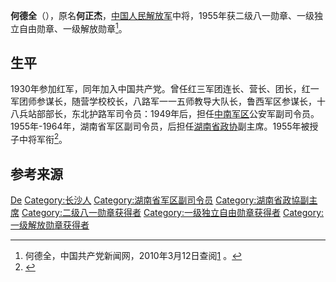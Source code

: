 {{Otheruses|何德全}}

{{noteTA
|1=zh-hans:蒋介石;zh-hk:蒋介石;zh-tw:蒋中正;
|2=zh-hans:斯大林;zh-hk:史太林;zh-tw:史達林;
|3=zh-cn:朝鲜战争; zh-sg:韩战; zh-tw:韓戰; zh-hk:韓戰;}}
{{Infobox_officeholder
| name = 何德全
| image name = He Dequan.jpg
| width = 200
| now = 
| period = 
| Sex =
| different name =
| party = {{中国共产党}}
| nationality = {{PRC}}
| Native place =
| date of birth = 1897年9月5日
| place of birth = {{QIN}}[[湖南省|湖南省]][[长沙县|长沙县]]贤塘尾村
| date of death = {{death date and age|1983|3|20|1897|9|5}}
| place of death = {{PRC}}[[北京|北京]]
| religion = [[共产主义|共产主义]]
| spouse = 
| relatives = 
| educate = 
* 武汉中央军事政治学校
| past =
* 红3军团第3师特务营连长、营长，第3师第10团团长，军团特务团团长，军团教导营连长，军团司令部管理科科长
* 1934年，红3军团第5师15团参谋长
* 红4师12团、陕甘支队第2纵队第12大队参谋长
* 红1军团第4师12团团长，第4师参谋长，军团教导营营长
* 八路军第115师教导大队大队长、独立旅
* 鲁西军区、第343旅参谋长、教导3旅兼鲁西军区参谋长
* 八路军第18兵站部部长
* 东北民主联军东满护路军司令员
* 松江干部学校校长，东北军政大学第1团团长
* 中南军政大学副教育长，中南军区公安军副司令员
* 1955年-1964年，湖南省军区副司令员
| work =
}}
'''何德全'''（{{bd|1897年|9月5日|1983年|3月20日}}），原名'''何正杰'''，[[中国人民解放军|中国人民解放军]]中将，1955年获二级八一勋章、一级独立自由勋章、一级解放勋章<ref name="官方">何德全，中国共产党新闻网，2010年3月12日查阅[http://dangshi.people.com.cn/GB/165617/165618/166491/167908/9975084.html] {{Wayback|url=http://dangshi.people.com.cn/GB/165617/165618/166491/167908/9975084.html |date=20160304084459 }}。</ref>。

== 生平 ==
1930年参加红军，同年加入中国共产党。曾任红三军团连长、营长、团长，红一军团师参谋长，随营学校校长，八路军一一五师教导大队长，鲁西军区参谋长，十八兵站部部长，东北护路军司令员：1949年后，担任[[中南军区|中南军区]]公安军副司令员。1955年-1964年，湖南省军区副司令员，后担任[[湖南省政协|湖南省政协]]副主席。1955年被授子中将军衔<ref>{{Cite book|title=中华民国史大辞典|last=张宪文等主编|first=|publisher=南京：江苏古籍出版社|year=2001.08|isbn=7-80643-456-9|location=|pages=977}}</ref>。

== 参考来源 ==
{{reflist}}

{{中国军事人物小作品}}
{{中國人民解放軍開國中將}}

{{Authority control}}
{{DEFAULTSORT:He何}}
[[Category:何姓|De]]
[[Category:长沙人|Category:长沙人]]
[[Category:湖南省军区副司令员|Category:湖南省军区副司令员]]
[[Category:湖南省政協副主席|Category:湖南省政協副主席]]
[[Category:二级八一勋章获得者|Category:二级八一勋章获得者]]
[[Category:一级独立自由勋章获得者|Category:一级独立自由勋章获得者]]
[[Category:一级解放勋章获得者|Category:一级解放勋章获得者]]